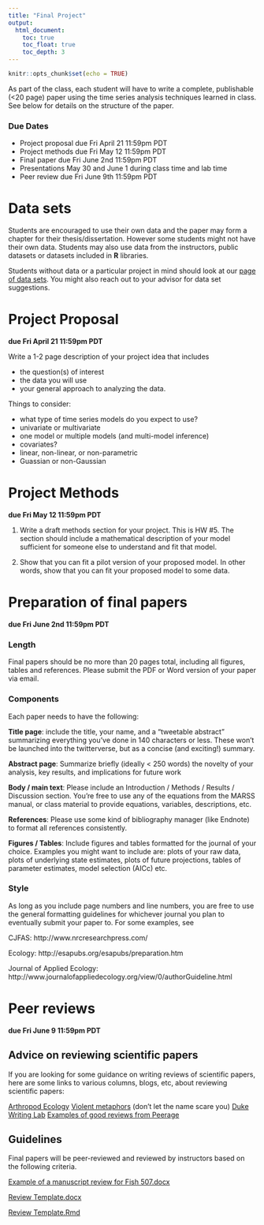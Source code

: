 ```yaml
---
title: "Final Project"
output:
  html_document:
    toc: true
    toc_float: true
    toc_depth: 3
---
```


```r
knitr::opts_chunk$set(echo = TRUE)
```

As part of the class, each student will have to write a complete, publishable (<20 page) paper using the time series analysis techniques learned in class. See below for details on the structure of the paper.

### Due Dates

* Project proposal due Fri April 21 11:59pm PDT
* Project methods due Fri May 12 11:59pm PDT
* Final paper due Fri June 2nd 11:59pm PDT
* Presentations May 30 and June 1 during class time and lab time
* Peer review due Fri June 9th 11:59pm PDT


# Data sets

Students are encouraged to use their own data and the paper may form a chapter for their thesis/dissertation. However some students might not have their own data. Students may also use data from the instructors, public datasets or datasets included in __R__ libraries.

Students without data or a particular project in mind should look at our [page of data sets](data_sets.html). You might also reach out to your advisor for data set suggestions.


# Project Proposal

**due Fri April 21 11:59pm PDT**

Write a 1-2 page description of your project idea that includes

* the question(s) of interest
* the data you will use
* your general approach to analyzing the data.

Things to consider:

* what type of time series models do you expect to use?
* univariate or multivariate
* one model or multiple models (and multi-model inference)
* covariates?
* linear, non-linear, or non-parametric
* Guassian or non-Gaussian

# Project Methods

**due Fri May 12 11:59pm PDT**

1. Write a draft methods section for your project. This is HW #5. The section should include a mathematical description of your model sufficient for someone else to understand and fit that model.

2. Show that you can fit a pilot version of your proposed model. In other words, show that you can fit your proposed model to some data.


# Preparation of final papers

**due Fri June 2nd 11:59pm PDT**

### Length

Final papers should be no more than 20 pages total, including all figures, tables and references. Please submit the PDF or Word version of your paper via email.

### Components

Each paper needs to have the following:

**Title page**: include the title, your name, and a "tweetable abstract" summarizing everything you've done in 140 characters or less. These won't be launched into the twitterverse, but as a concise (and exciting!) summary. 

**Abstract page**: Summarize briefly (ideally < 250 words) the novelty of your analysis, key results, and implications for future work

**Body / main text**: Please include an Introduction / Methods / Results / Discussion section. You're free to use any of the equations from the MARSS manual, or class material to provide equations, variables, descriptions, etc. 

**References**: Please use some kind of bibliography manager (like Endnote) to format all references consistently. 

**Figures / Tables**: Include figures and tables formatted for the journal of your choice. Examples you might want to include are: plots of your raw data, plots of underlying state estimates, plots of future projections, tables of parameter estimates, model selection (AICc) etc. 

### Style

As long as you include page numbers and line numbers, you are free to use the general formatting guidelines for whichever journal you plan to eventually submit your paper to. For some examples, see 

CJFAS: http://www.nrcresearchpress.com/

Ecology: http://esapubs.org/esapubs/preparation.htm

Journal of Applied Ecology: http://www.journalofappliedecology.org/view/0/authorGuideline.html

# Peer reviews

**due Fri June 9 11:59pm PDT**

## Advice on reviewing scientific papers

If you are looking for some guidance on writing reviews of scientific papers, here are some links to various columns, blogs, etc, about reviewing scientific papers:

[Arthropod Ecology](http://arthropodecology.com/2012/02/29/how-to-review-a-scientific-paper/)
[Violent metaphors](http://violentmetaphors.com/2013/12/13/how-to-become-good-at-peer-review-a-guide-for-young-scientists/) (don't let the name scare you)
[Duke Writing Lab](http://twp.duke.edu/uploads/media_items/scientificarticlereview.original.pdf)
[Examples of good reviews from Peerage](http://www.peerageofscience.org/review/review-examples/)

## Guidelines

Final papers will be peer-reviewed and reviewed by instructors based on the following criteria.

[Example of a manuscript review for Fish 507.docx](Files/MANUSCRIPT REVIEW FOR FISH 507.docx)

[Review Template.docx](Files/review_template.docx)

[Review Template.Rmd](Files/review_template.Rmd)

